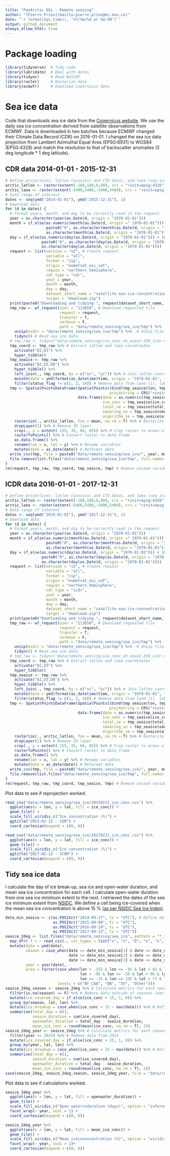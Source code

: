 ```yaml
---
title: "PanArctic DSL - Remote sensing"
author: "[Pierre Priou](mailto:pierre.priou@mi.mun.ca)"
date: "`r format(Sys.time(), '%Y/%m/%d at %H:%M')`"
output: github_document
always_allow_html: true
---
```


# Package loading

```r
library(tidyverse)  # Tidy code
library(lubridate)  # Deal with dates
library(tidync)     # Read NetCDF
library(raster)     # Rasterize data
library(ecmwfr)     # Download Copernicus data
```

# Sea ice data

Code that downloads sea ice data from the [Copernicus website]( https://cds.climate.copernicus.eu/cdsapp#!/dataset/satellite-sea-ice-concentration?tab=overview). We use the daily sea ice concentration derived from satellite observations from ECMWF. Data is downloaded in two batches because ECMWF changed their Climate Data Record (CDR) on 2016-01-01. I changed the sea ice data projection from Lambert Azimuthal Equal Area (EPSG:6931) to WGS84 (EPSG:4326) and match the resolution to that of backscatter anomalies (2 deg longitude * 1 deg latitude).

## CDR data 2014-01-01 - 2015-12-31

```r
# Define projections: latlon (acoustic and CTD data), and laea (sea ice data)
arctic_latlon <- raster(extent(-180,180,0,90), crs = "+init=epsg:4326", res = c(2, 1))
arctic_laea <- raster(extent(-5400,5400,-5400,5400), crs = "+init=epsg:6931", res = c(25, 25))
# Date range of interest
dates <- seq(ymd("2014-01-01"), ymd("2015-12-31"), 1)
# Download data
for (d in dates) {
  # Format years, month, and day to be correctly read in the request
  year = as.character(year(as.Date(d, origin = "1970-01-01")))
  month = if_else(as.numeric(month(as.Date(d, origin =" 1970-01-01"))) < 10,
                  paste0("0", as.character(month(as.Date(d, origin = "1970-01-01")))),
                  as.character(month(as.Date(d, origin = "1970-01-01"))))
  day = if_else(as.numeric(day(as.Date(d, origin = "1970-01-01"))) < 10,
                paste0("0", as.character(day(as.Date(d, origin = "1970-01-01")))),
                as.character(day(as.Date(d, origin = "1970-01-01"))))
  request <- list(version = "v2", # Create request
                  variable = "all",
                  format = "zip",
                  origin = "eumetsat_osi_saf",
                  region = "northern_hemisphere",
                  cdr_type = "cdr",
                  year = year,
                  month = month,
                  day = day,
                  dataset_short_name = "satellite-sea-ice-concentration",
                  target = "download.zip")
  print(paste0("Downloading and tidying ", request$dataset_short_name, " from ", year, "-", month, "-", day))
  tmp_raw <- wf_request(user = "113650", # Download requested file
                        request = request, 
                        transfer = T, 
                        verbose = F,
                        path = "data/remote_sensing/sea_ice/tmp") %>%
    unzip(exdir = "data/remote_sensing/sea_ice/tmp") %>%  # Unzip file
    tidync() # Read sea ice data
  # tmp_raw <- tidync("data/remote_sensing/ice_conc_nh_ease2-250_icdr-v2p0_201703091200.nc")
  tmp_coord <- tmp_raw %>% # Extract latlon and laea coordinates
    activate("D2,D3") %>%
    hyper_tibble()
  tmp_seaice <- tmp_raw %>%
    activate("D2,D3,D0") %>%
    hyper_tibble() %>%
    left_join(., tmp_coord, by = c("xc", "yc")) %>% # Join latlon coordinates to sea ice data
    mutate(date = ymd(format(as_datetime(time, origin = "1978-01-01", tz = "UTC"), format = "%Y%m%d"))) %>%
    filter(status_flag != c(1, 2, 16)) # Remove data from land (1), lakes (2), and possible dalse ice (16)
  tmp <- SpatialPointsDataFrame(SpatialPoints(cbind(tmp_seaice$lon, tmp_seaice$lat), # transform in spatial point data frame
                                              proj4string = CRS("+init=epsg:4326")),
                                data.frame(date = as.numeric(tmp_seaice$date), 
                                           ice_conc = tmp_seaice$ice_conc, 
                                           total_se = tmp_seaice$total_standard_error,
                                           smearing_se = tmp_seaice$smearing_standard_error,
                                           algorithm_se = tmp_seaice$algorithm_standard_error)) %>%
    rasterize(., arctic_latlon, fun = mean, na.rm = T) %>% # Rasterize data in latlon
    dropLayer(1) %>% # Remove ID layer
    crop(., y = extent(-155, 35, 66, 85)) %>% # Crop raster to areas of interest
    rasterToPoints() %>% # Convert raster to data frame
    as.data.frame() %>%
    rename(lon = x, lat = y) %>% # Rename variables
    mutate(date = as_date(date)) # Reformat date 
  write_csv(tmp, file = paste0("data/remote_sensing/sea_ice/", year, month, day, "_ice_conc.csv")) # Save data as a csv file
  file.remove(list.files("data/remote_sensing/sea_ice/tmp", full.names = T)) # Delete temporary netcdf and zip files
}
rm(request, tmp_raw, tmp_coord, tmp_seaice, tmp) # Remove unused variables
```

## ICDR data 2016-01-01 - 2017-12-31

```r
# Define projections: latlon (acoustic and CTD data), and laea (sea ice data)
arctic_latlon <- raster(extent(-180,180,0,90), crs = "+init=epsg:4326", res = c(2, 1))
arctic_laea <- raster(extent(-5400,5400,-5400,5400), crs = "+init=epsg:6931", res = c(25, 25))
# Date range of interest
dates <- seq(ymd("2016-01-01"), ymd("2017-12-31"), 1)
# Download data
for (d in dates) {
  # Format years, month, and day to be correctly read in the request
  year = as.character(year(as.Date(d, origin = "1970-01-01")))
  month = if_else(as.numeric(month(as.Date(d, origin =" 1970-01-01"))) < 10,
                  paste0("0", as.character(month(as.Date(d, origin = "1970-01-01")))),
                  as.character(month(as.Date(d, origin = "1970-01-01"))))
  day = if_else(as.numeric(day(as.Date(d, origin = "1970-01-01"))) < 10,
                paste0("0", as.character(day(as.Date(d, origin = "1970-01-01")))),
                as.character(day(as.Date(d, origin = "1970-01-01"))))
  request <- list(version = "v2", # Create request
                  variable = "all",
                  format = "zip",
                  origin = "eumetsat_osi_saf",
                  region = "northern_hemisphere",
                  cdr_type = "icdr",
                  year = year,
                  month = month,
                  day = day,
                  dataset_short_name = "satellite-sea-ice-concentration",
                  target = "download.zip")
  print(paste0("Downloading and tidying ", request$dataset_short_name, " from ", year, "-", month, "-", day))
  tmp_raw <- wf_request(user = "113650", # Download requested file
                        request = request, 
                        transfer = T, 
                        verbose = F,
                        path = "data/remote_sensing/sea_ice/tmp") %>%
    unzip(exdir = "data/remote_sensing/sea_ice/tmp") %>%  # Unzip file
    tidync() # Read sea ice data
  # tmp_raw <- tidync("data/remote_sensing/ice_conc_nh_ease2-250_icdr-v2p0_201703091200.nc")
  tmp_coord <- tmp_raw %>% # Extract latlon and laea coordinates
    activate("D2,D3") %>%
    hyper_tibble()
  tmp_seaice <- tmp_raw %>%
    activate("D2,D3,D0") %>%
    hyper_tibble() %>%
    left_join(., tmp_coord, by = c("xc", "yc")) %>% # Join latlon coordinates to sea ice data
    mutate(date = ymd(format(as_datetime(time, origin = "1978-01-01", tz = "UTC"), format = "%Y%m%d"))) %>%
    filter(status_flag != c(1, 2, 16)) # Remove data from land (1), lakes (2), and possible dalse ice (16)
  tmp <- SpatialPointsDataFrame(SpatialPoints(cbind(tmp_seaice$lon, tmp_seaice$lat), # transform in spatial point data frame
                                              proj4string = CRS("+init=epsg:4326")),
                                data.frame(date = as.numeric(tmp_seaice$date), 
                                           ice_conc = tmp_seaice$ice_conc, 
                                           total_se = tmp_seaice$total_standard_error,
                                           smearing_se = tmp_seaice$smearing_standard_error,
                                           algorithm_se = tmp_seaice$algorithm_standard_error)) %>%
    rasterize(., arctic_latlon, fun = mean, na.rm = T) %>% # Rasterize data in latlon
    dropLayer(1) %>% # Remove ID layer
    crop(., y = extent(-155, 35, 66, 85)) %>% # Crop raster to areas of interest
    rasterToPoints() %>% # Convert raster to data frame
    as.data.frame() %>%
    rename(lon = x, lat = y) %>% # Rename variables
    mutate(date = as_date(date)) # Reformat date 
  write_csv(tmp, file = paste0("data/remote_sensing/sea_ice/", year, month, day, "_ice_conc.csv")) # Save data as a csv file
  file.remove(list.files("data/remote_sensing/sea_ice/tmp", full.names = T)) # Delete temporary netcdf and zip files
}
rm(request, tmp_raw, tmp_coord, tmp_seaice, tmp) # Remove unused variables
```

Plot data to see if reprojection worked.

```r
read_csv("data/remote_sensing/sea_ice/20150212_ice_conc.csv") %>%
  ggplot(aes(x = lon, y = lat, fill = ice_conc)) + 
  geom_tile() + 
  scale_fill_viridis_c("Ice concentration (%)") +
  ggtitle("2015-02-12 - CDR") + 
  coord_cartesian(expand = c(0, 0))
```

```r
read_csv("data/remote_sensing/sea_ice/20170212_ice_conc.csv") %>%
  ggplot(aes(x = lon, y = lat, fill = ice_conc)) + 
  geom_tile() + 
  scale_fill_viridis_c("Ice concentration (%)") +
  ggtitle("2017-02-12 - ICDR") + 
  coord_cartesian(expand = c(0, 0))
```

## Tidy sea ice data

I calculate the day of ice break-up, sea ice and open-water duration, and mean sea ice concentration for each cell. I calculate open-water duration from one sea ice minimum extent to the next. I retrieved the dates of the sea ice minimum extent from [NSIDC](http://nsidc.org/arcticseaicenews/2021/09/arctic-sea-ice-at-highest-minimum-since-2014/). We define a cell being ice-covered when the mean sea ice concentration is above 15 % [(as per NSIDC Sea Ice Index)](https://nsidc.org/cryosphere/glossary/term/ice-extent).

```r
date_min_seaice <- c(as.POSIXct("2014-09-17", tz = "UTC"), # Define dates of minimum sea ice extent
                     as.POSIXct("2015-09-09", tz = "UTC"),
                     as.POSIXct("2016-09-10", tz = "UTC"),
                     as.POSIXct("2017-09-13", tz = "UTC"))
seaice_2deg <- list.files("data/remote_sensing/sea_ice", pattern = "*_ice_conc.csv", full.names = T) %>% # List files in folder
  map_dfr(.f = ~ read_csv(., col_types = list("n", "n", "D", "n", "n", "n", "n"))) %>% # Read sea ice files
  mutate(date = ymd(date),
         season = case_when(date >= date_min_seaice[1] & date <= date_min_seaice[2] ~ 2015,
                            date >= date_min_seaice[2] & date <= date_min_seaice[3] ~ 2016,
                            date >= date_min_seaice[3] & date <= date_min_seaice[4] ~ 2017),
         year = year(date),
         area = factor(case_when(lon > -155 & lon <= -95 & lat > 65 & lat <= 82 ~ "BF_CAA",
                                 lon > -95 & lon <= -50 & lat > 66 & lat <= 82 ~ "BB",
                                 lon >= -25 & lon <= 145 & lat > 77 & lat <= 90 ~ "SV"),
                       levels = c("BF_CAA", "BB", "SV", "Other")))
seaice_2deg_season <- seaice_2deg %>% # Calculate metrics for each season
  filter(is.na(season) == F) %>% # Remove data outside of seasons (early 2014 and late 2017)
  mutate(ice_covered_day = if_else(ice_conc > 15, 1, 0)) %>%
  group_by(season, lat, lon) %>%
  mutate(ice_breakup = case_when(ice_conc < 15 ~ max(date))) %>% # Define open water as ice_conc < 15 %
  summarise(total_day = n(),
            seaice_duration = sum(ice_covered_day),
            openwater_duration = total_day - seaice_duration,
            mean_ice_conc = round(mean(ice_conc, na.rm = T), 2))
seaice_2deg_year <- seaice_2deg %>% # Calculate metrics for each season
  filter(year >= 2015) %>% # Remove data from 2014
  mutate(ice_covered_day = if_else(ice_conc > 15, 1, 0)) %>%
  group_by(year, lat, lon) %>%
  mutate(ice_breakup = case_when(ice_conc < 15 ~ max(date))) %>% # Define open water as ice_conc < 15 %
  summarise(total_day = n(),
            seaice_duration = sum(ice_covered_day),
            openwater_duration = total_day - seaice_duration,
            mean_ice_conc = round(mean(ice_conc, na.rm = T), 2))
save(seaice_2deg, seaice_2deg_season, seaice_2deg_year, file = "data/remote_sensing/remote_sensing_seaice_2deg.RData") # Save data
```

Plot data to see if calculations worked.

```r
seaice_2deg_year %>%
  ggplot(aes(x = lon, y = lat, fill = openwater_duration)) +
  geom_tile() + 
  scale_fill_viridis_c("Open water\nduration (days)", option = "inferno", direction = -1) +
  facet_wrap(~ year, ncol = 1) + 
  coord_cartesian(expand = c(0, 0))
```

```r
seaice_2deg_year %>%
  ggplot(aes(x = lon, y = lat, fill = mean_ice_conc)) +
  geom_tile() + 
  scale_fill_viridis_c("Mean ice\nconcentration (%)", option = "viridis") +
  facet_wrap(~ year, ncol = 1)+ 
  coord_cartesian(expand = c(0, 0))
```
